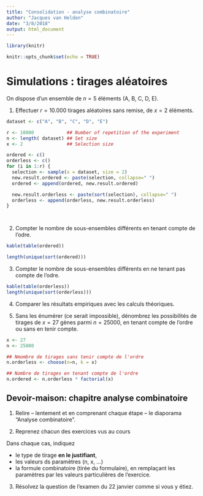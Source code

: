 ```yaml
---
title: "Consolidation - analyse combinatoire"
author: "Jacques van Helden"
date: "3/8/2018"
output: html_document
---
```


```r
library(knitr)

knitr::opts_chunk$set(echo = TRUE)
```

# Simulations : tirages aléatoires

On dispose d'un ensemble de $n=5$ éléments (A, B, C, D, E). 


1. Effectuer $r = 10.000$ tirages aléatoires sans remise, de $x = 2$ éléments. 



```r
dataset <- c("A", "B", "C", "D", "E")

r <- 10000            ## Number of repetition of the experiment
n <- length( dataset) ## Set size
x <- 2                ## Selection size

ordered <- c()
orderless <- c()
for (i in 1:r) {
  selection <- sample(x = dataset, size = 2)
  new.result.ordered <- paste(selection, collapse=" ")
  ordered <- append(ordered, new.result.ordered)

  new.result.orderless <- paste(sort(selection), collapse=" ")
  orderless <- append(orderless, new.result.orderless)
}




```


2. Compter le nombre de sous-ensembles différents en tenant compte de l'odre.

```r
kable(table(ordered))

length(unique(sort(ordered)))
```


3. Compter le nombre de sous-ensembles différents en ne tenant pas compte de l'odre.

```r
kable(table(orderless))
length(unique(sort(orderless)))
```

4. Comparer les résultats empiriques avec les calculs théoriques. 


5. Sans les énumérer (ce serait impossible), dénombrez les possibilités de tirages de $x=27$ gènes parmi $n=25000$, en tenant compte de l'ordre ou sans en tenir compte. 

```r
x <- 27
n <- 25000

## Nmombre de tirages sans tenir compte de l'ordre
n.orderless <- choose(n=n, k = x)

## Nombre de tirages en tenant compte de l'ordre
n.ordered <- n.orderless * factorial(x)

```


## Devoir-maison: chapitre analyse combinatoire

1. Relire -- lentement et en comprenant chaque étape -- le diaporama "Analyse combinatoire". 

2. Reprenez chacun des exercices vus au cours

Dans chaque cas, indiquez 

- le type de tirage **en le justifiant**, 
- les valeurs ds paramètres (n, x, ...) 
- la formule combinatoire (tirée du formulaire), en  remplaçant les paramètres par les valeurs particulières de l'exercice.

3. Résolvez la question de l'examen du 22 janvier comme si vous y étiez.





